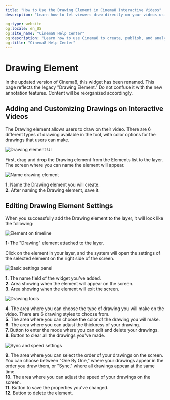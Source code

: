 ```yaml
---
title: "How to Use the Drawing Element in Cinema8 Interactive Videos"
description: "Learn how to let viewers draw directly on your videos using customisable tools for colour, size, and style. Visit Cinema8."

og:type: website
og:locale: en_US
og:site_name: "Cinema8 Help Center"
og:description: "Learn how to use Cinema8 to create, publish, and analyze interactive videos."
og:title: "Cinema8 Help Center"
---
```



# Drawing Element

<Callout type="warning">
In the updated version of Cinema8, this widget has been renamed. This page reflects the legacy "Drawing Element." Do not confuse it with the new annotation features. Content will be reorganized accordingly.
</Callout>

## Adding and Customizing Drawings on Interactive Videos

The Drawing element allows users to draw on their video. There are 6 different types of drawing available in the tool, with color options for the drawings that users can make.

![Drawing element UI](/screenshot/advanced-interactivity/drawing-element-1.webp)

First, drag and drop the Drawing element from the Elements list to the layer. The screen where you can name the element will appear.

![Name drawing element](/screenshot/advanced-interactivity/drawing-element-2.webp)

**1.** Name the Drawing element you will create.  
**2.** After naming the Drawing element, save it.

## Editing Drawing Element Settings

When you successfully add the Drawing element to the layer, it will look like the following:

![Element on timeline](/screenshot/advanced-interactivity/drawing-element-3.webp)

**1:** The "Drawing" element attached to the layer.

Click on the element in your layer, and the system will open the settings of the selected element on the right side of the screen.

![Basic settings panel](/screenshot/advanced-interactivity/drawing-element-4.webp)

**1.** The name field of the widget you've added.  
**2.** Area showing when the element will appear on the screen.  
**3.** Area showing when the element will exit the screen.

![Drawing tools](/screenshot/advanced-interactivity/drawing-element-5.webp)

**4.** The area where you can choose the type of drawing you will make on the video. There are 6 drawing styles to choose from.  
**5.** The area where you can choose the color of the drawing you will make.  
**6.** The area where you can adjust the thickness of your drawing.  
**7.** Button to enter the mode where you can edit and delete your drawings.  
**8.** Button to clear all the drawings you've made.

![Sync and speed settings](/screenshot/advanced-interactivity/drawing-element-6.webp)

**9.** The area where you can select the order of your drawings on the screen. You can choose between "One By One," where your drawings appear in the order you draw them, or "Sync," where all drawings appear at the same time.  
**10.** The area where you can adjust the speed of your drawings on the screen.  
**11.** Button to save the properties you've changed.   
**12.** Button to delete the element.
